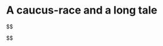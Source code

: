 # A caucus-race and a long tale


$$

\begin{align*}
\text{odds ratio}=\mathrm{OR}=\dfrac{\mathrm{O}\left(E\mid D\right)}{\mathrm{O}\left(E\mid\overline{D}\right)}= & \dfrac{\mathrm{P}\left(E\mid D\right)/\mathrm{P}\left(\overline{E}\mid D\right)}{\mathrm{P}\left(E\mid D\right)/\mathrm{P}\left(\overline{E}\mid\overline{D}\right)}=\dfrac{\left|E\cap D\right|\left|\overline{E}\cap\overline{D}\right|}{\left|\overline{E}\cap D\right|\left|E\cap\overline{D}\right|}=\dfrac{ad}{bc}\\
= & \dfrac{a/b}{c/d}=\dfrac{\left|E\cap D\right|/\left|E\cap\overline{D}\right|}{\left|\overline{E}\cap D\right|/\left|\overline{E}\cap\overline{D}\right|}=\dfrac{\dfrac{\left|E\cap D\right|}{\left|E\right|}/\dfrac{\left|E\cap\overline{D}\right|}{\left|E\right|}}{\dfrac{\left|\overline{E}\cap D\right|}{\left|\overline{E}\right|}/\dfrac{\left|\overline{E}\cap\overline{D}\right|}{\left|\overline{E}\right|}}=\dfrac{\mathrm{P}\left(D\mid E\right)/\mathrm{P}\left(\overline{D}\mid E\right)}{\mathrm{P}\left(D\mid\overline{E}\right)/\mathrm{P}\left(\overline{D}\mid\overline{E}\right)}=\dfrac{\mathrm{O}\left(D\mid E\right)}{\mathrm{O}\left(D\mid\overline{E}\right)}\\
= & \dfrac{a/c}{b/d}=\dfrac{\left|E\cap D\right|/\left|\overline{E}\cap D\right|}{\left|E\cap\overline{D}\right|/\left|\overline{E}\cap\overline{D}\right|}=\dfrac{\dfrac{\left|E\cap D\right|}{\left|D\right|}/\dfrac{\left|\overline{E}\cap D\right|}{\left|D\right|}}{\dfrac{\left|E\cap\overline{D}\right|}{\left|\overline{D}\right|}/\dfrac{\left|\overline{E}\cap\overline{D}\right|}{\left|\overline{D}\right|}}=\dfrac{\mathrm{P}\left(E\mid D\right)/\mathrm{P}\left(\overline{E}\mid D\right)}{\mathrm{P}\left(E\mid D\right)/\mathrm{P}\left(\overline{E}\mid\overline{D}\right)}=\dfrac{\mathrm{O}\left(E\mid D\right)}{\mathrm{O}\left(E\mid\overline{D}\right)}
\end{align*}

$$